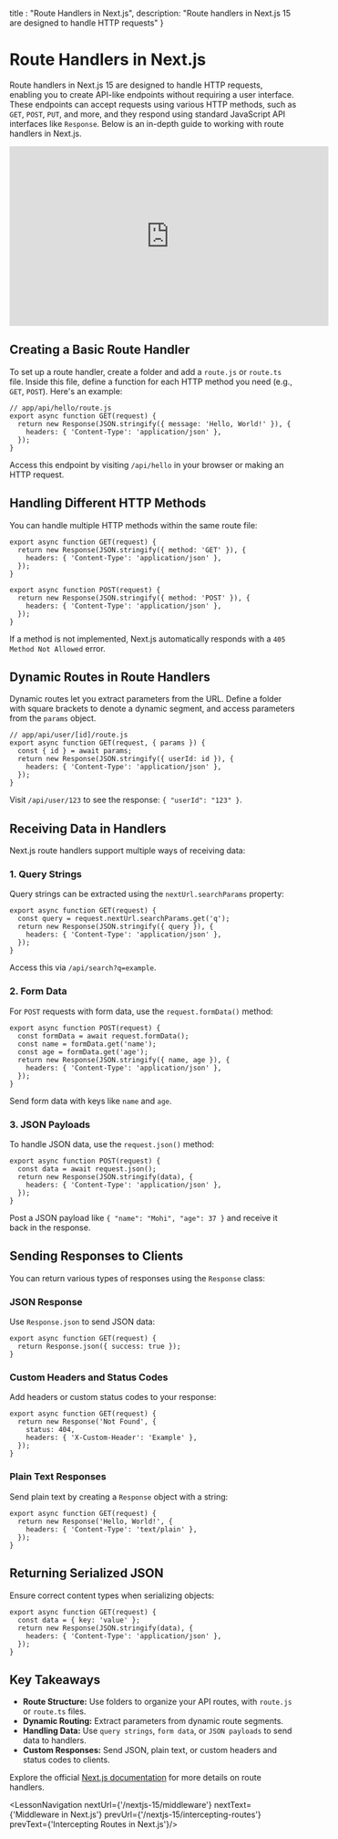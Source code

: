 
  title : "Route Handlers in Next.js",
  description: "Route handlers in Next.js 15 are designed to handle HTTP requests"
}

# Route Handlers in Next.js
Route handlers in Next.js 15 are designed to handle HTTP requests, enabling you to create API-like endpoints without requiring a user interface. These endpoints can accept requests using various HTTP methods, such as `GET`, `POST`, `PUT`, and more, and they respond using standard JavaScript API interfaces like `Response`. Below is an in-depth guide to working with route handlers in Next.js.

<iframe width="560" height="315" src="https://www.youtube.com/embed/ZOMHrFCCUGY?si=eIzzRON2zUF4KuL9" title="YouTube video player" frameborder="0" allow="accelerometer; autoplay; clipboard-write; encrypted-media; gyroscope; picture-in-picture; web-share" referrerpolicy="strict-origin-when-cross-origin" allowfullscreen></iframe>

## Creating a Basic Route Handler

To set up a route handler, create a folder and add a `route.js` or `route.ts` file. Inside this file, define a function for each HTTP method you need (e.g., `GET`, `POST`). Here's an example:

```tsx
// app/api/hello/route.js
export async function GET(request) {
  return new Response(JSON.stringify({ message: 'Hello, World!' }), {
    headers: { 'Content-Type': 'application/json' },
  });
}
```

Access this endpoint by visiting `/api/hello` in your browser or making an HTTP request.

## Handling Different HTTP Methods

You can handle multiple HTTP methods within the same route file:

```tsx
export async function GET(request) {
  return new Response(JSON.stringify({ method: 'GET' }), {
    headers: { 'Content-Type': 'application/json' },
  });
}

export async function POST(request) {
  return new Response(JSON.stringify({ method: 'POST' }), {
    headers: { 'Content-Type': 'application/json' },
  });
}
```

If a method is not implemented, Next.js automatically responds with a `405 Method Not Allowed` error.

## Dynamic Routes in Route Handlers

Dynamic routes let you extract parameters from the URL. Define a folder with square brackets to denote a dynamic segment, and access parameters from the `params` object.

```tsx
// app/api/user/[id]/route.js
export async function GET(request, { params }) {
  const { id } = await params;
  return new Response(JSON.stringify({ userId: id }), {
    headers: { 'Content-Type': 'application/json' },
  });
}
```

Visit `/api/user/123` to see the response: `{ "userId": "123" }`.

## Receiving Data in Handlers

Next.js route handlers support multiple ways of receiving data:

### 1. Query Strings
Query strings can be extracted using the `nextUrl.searchParams` property:

```tsx
export async function GET(request) {
  const query = request.nextUrl.searchParams.get('q');
  return new Response(JSON.stringify({ query }), {
    headers: { 'Content-Type': 'application/json' },
  });
}
```

Access this via `/api/search?q=example`.

### 2. Form Data
For `POST` requests with form data, use the `request.formData()` method:

```tsx
export async function POST(request) {
  const formData = await request.formData();
  const name = formData.get('name');
  const age = formData.get('age');
  return new Response(JSON.stringify({ name, age }), {
    headers: { 'Content-Type': 'application/json' },
  });
}
```

Send form data with keys like `name` and `age`.

### 3. JSON Payloads
To handle JSON data, use the `request.json()` method:

```tsx
export async function POST(request) {
  const data = await request.json();
  return new Response(JSON.stringify(data), {
    headers: { 'Content-Type': 'application/json' },
  });
}
```

Post a JSON payload like `{ "name": "Mohi", "age": 37 }` and receive it back in the response.

## Sending Responses to Clients

You can return various types of responses using the `Response` class:

### JSON Response
Use `Response.json` to send JSON data:

```tsx
export async function GET(request) {
  return Response.json({ success: true });
}
```

### Custom Headers and Status Codes
Add headers or custom status codes to your response:

```tsx
export async function GET(request) {
  return new Response('Not Found', {
    status: 404,
    headers: { 'X-Custom-Header': 'Example' },
  });
}
```

### Plain Text Responses
Send plain text by creating a `Response` object with a string:

```tsx
export async function GET(request) {
  return new Response('Hello, World!', {
    headers: { 'Content-Type': 'text/plain' },
  });
}
```

## Returning Serialized JSON
Ensure correct content types when serializing objects:

```tsx
export async function GET(request) {
  const data = { key: 'value' };
  return new Response(JSON.stringify(data), {
    headers: { 'Content-Type': 'application/json' },
  });
}
```

## Key Takeaways

- **Route Structure:** Use folders to organize your API routes, with `route.js` or `route.ts` files.
- **Dynamic Routing:** Extract parameters from dynamic route segments.
- **Handling Data:** Use `query strings`, `form data`, or `JSON payloads` to send data to handlers.
- **Custom Responses:** Send JSON, plain text, or custom headers and status codes to clients.

Explore the official [Next.js documentation](https://nextjs.org/docs) for more details on route handlers.


<LessonNavigation nextUrl={'/nextjs-15/middleware'} nextText={'Middleware in Next.js'} prevUrl={'/nextjs-15/intercepting-routes'} prevText={'Intercepting Routes in Next.js'}/>
